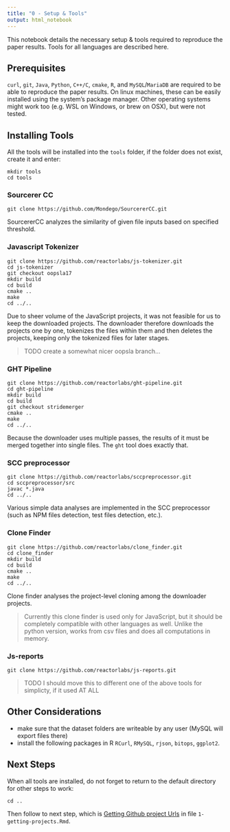 ```yaml
---
title: "0 - Setup & Tools"
output: html_notebook
---
```


This notebook details the necessary setup & tools required to reproduce the paper results. Tools for all languages are described here. 

## Prerequisites

`curl`, `git`, `Java`, `Python`, `C++/C`, `cmake`, `R`, and `MySQL`/`MariaDB` are required to be able to reproduce the paper results. On linux machines, these can be easily installed using the system's package manager. Other operating systems might work too (e.g. WSL on Windows, or brew on OSX), but were not tested.

## Installing Tools

All the tools will be installed into the `tools` folder, if the folder does not exist, create it and enter:

    mkdir tools
    cd tools
    
### Sourcerer CC

    git clone https://github.com/Mondego/SourcererCC.git

SourcererCC analyzes the similarity of given file inputs based on specified threshold. 

### Javascript Tokenizer

    git clone https://github.com/reactorlabs/js-tokenizer.git
    cd js-tokenizer
    git checkout oopsla17
    mkdir build
    cd build
    cmake ..
    make
    cd ../..
    
Due to sheer volume of the JavaScript projects, it was not feasible for us to keep the downloaded projects. The downloader therefore downloads the projects one by one, tokenizes the files within them and then deletes the projects, keeping only the tokenized files for later stages.  

> TODO create a somewhat nicer oopsla branch... 

### GHT Pipeline

    git clone https://github.com/reactorlabs/ght-pipeline.git                                                                                                        
    cd ght-pipeline
    mkdir build
    cd build
    git checkout stridemerger
    cmake ..
    make
    cd ../..
    
Because the downloader uses multiple passes, the results of it must be merged together into single files. The `ght` tool does exactly that. 

### SCC preprocessor

    git clone https://github.com/reactorlabs/sccpreprocessor.git                                                                                                     
    cd sccpreprocessor/src
    javac *.java
    cd ../..
    
Various simple data analyses are implemented in the SCC preprocessor (such as NPM files detection, test files detection, etc.). 

### Clone Finder

    git clone https://github.com/reactorlabs/clone_finder.git    
    cd clone_finder
    mkdir build
    cd build
    cmake ..
    make
    cd ../..
    
Clone finder analyses the project-level cloning among the downloader projects.

> Currently this clone finder is used only for JavaScript, but it should be completely compatible with other languages as well. Unlike the python version, works from csv files and does all computations in memory.

    
### Js-reports

    git clone https://github.com/reactorlabs/js-reports.git    
    
> TODO I should move this to different one of the above tools for simplicty, if it used AT ALL


## Other Considerations

- make sure that the dataset folders are writeable by any user (MySQL will export files there)
- install the following packages in R `RCurl`, `RMySQL`, `rjson`, `bitops`, `ggplot2`.

    
## Next Steps

When all tools are installed, do not forget to return to the default directory for other steps to work:

    cd ..
    
Then follow to next step, which is [Getting Github project Urls](1-getting-projects.Rmd) in file `1-getting-projects.Rmd`.





